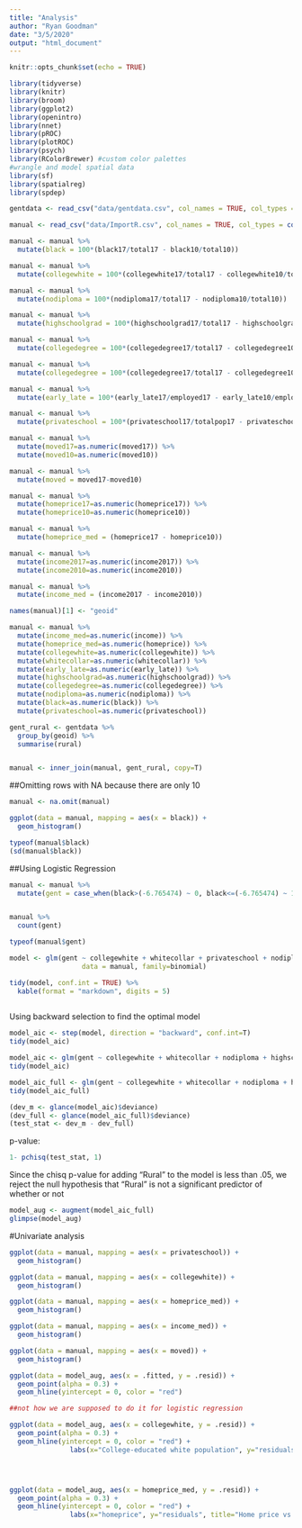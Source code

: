 ```yaml
---
title: "Analysis"
author: "Ryan Goodman"
date: "3/5/2020"
output: "html_document"
---
```


```r
knitr::opts_chunk$set(echo = TRUE)
```



```r
library(tidyverse)
library(knitr)
library(broom)
library(ggplot2)
library(openintro)
library(nnet)
library(pROC)
library(plotROC)
library(psych)
library(RColorBrewer) #custom color palettes
#wrangle and model spatial data
library(sf)
library(spatialreg)
library(spdep)
```


```r
gentdata <- read_csv("data/gentdata.csv", col_names = TRUE, col_types = cols())
```


```r
manual <- read_csv("data/ImportR.csv", col_names = TRUE, col_types = cols())
```

```r
manual <- manual %>% 
  mutate(black = 100*(black17/total17 - black10/total10))

manual <- manual %>% 
  mutate(collegewhite = 100*(collegewhite17/total17 - collegewhite10/total10))

manual <- manual %>% 
  mutate(nodiploma = 100*(nodiploma17/total17 - nodiploma10/total10))

manual <- manual %>% 
  mutate(highschoolgrad = 100*(highschoolgrad17/total17 - highschoolgrad10/total10))

manual <- manual %>% 
  mutate(collegedegree = 100*(collegedegree17/total17 - collegedegree10/total10))

manual <- manual %>% 
  mutate(collegedegree = 100*(collegedegree17/total17 - collegedegree10/total10))

manual <- manual %>% 
  mutate(early_late = 100*(early_late17/employed17 - early_late10/employed10))

manual <- manual %>% 
  mutate(privateschool = 100*(privateschool17/totalpop17 - privateschool10/totalpop10))
```

```r
manual <- manual %>% 
  mutate(moved17=as.numeric(moved17)) %>% 
  mutate(moved10=as.numeric(moved10))

manual <- manual %>% 
  mutate(moved = moved17-moved10)

manual <- manual %>% 
  mutate(homeprice17=as.numeric(homeprice17)) %>% 
  mutate(homeprice10=as.numeric(homeprice10))

manual <- manual %>% 
  mutate(homeprice_med = (homeprice17 - homeprice10))

manual <- manual %>% 
  mutate(income2017=as.numeric(income2017)) %>% 
  mutate(income2010=as.numeric(income2010))

manual <- manual %>% 
  mutate(income_med = (income2017 - income2010))

names(manual)[1] <- "geoid"

```

```r
manual <- manual %>% 
  mutate(income_med=as.numeric(income)) %>% 
  mutate(homeprice_med=as.numeric(homeprice)) %>% 
  mutate(collegewhite=as.numeric(collegewhite)) %>% 
  mutate(whitecollar=as.numeric(whitecollar)) %>% 
  mutate(early_late=as.numeric(early_late)) %>% 
  mutate(highschoolgrad=as.numeric(highschoolgrad)) %>% 
  mutate(collegedegree=as.numeric(collegedegree)) %>% 
  mutate(nodiploma=as.numeric(nodiploma)) %>% 
  mutate(black=as.numeric(black)) %>% 
  mutate(privateschool=as.numeric(privateschool))
```


```r
gent_rural <- gentdata %>% 
  group_by(geoid) %>% 
  summarise(rural)


manual <- inner_join(manual, gent_rural, copy=T)
```


##Omitting rows with NA because there are only 10

```r
manual <- na.omit(manual)
```

```r
ggplot(data = manual, mapping = aes(x = black)) + 
  geom_histogram()

typeof(manual$black)
(sd(manual$black))
```
##Using Logistic Regression

```r
manual <- manual %>% 
  mutate(gent = case_when(black>(-6.765474) ~ 0, black<=(-6.765474) ~ 1))


manual %>% 
  count(gent) 

typeof(manual$gent)
```



```r
model <- glm(gent ~ collegewhite + whitecollar + privateschool + nodiploma + highschoolgrad + collegedegree + income_med + homeprice_med + early_late + moved, 
                  data = manual, family=binomial)

tidy(model, conf.int = TRUE) %>%
  kable(format = "markdown", digits = 5)
  
```

Using backward selection to find the optimal model
```r
model_aic <- step(model, direction = "backward", conf.int=T)
tidy(model_aic)
```

```r
model_aic <- glm(gent ~ collegewhite + whitecollar + nodiploma + highschoolgrad + homeprice_med, data=manual, family= "binomial" )
tidy(model_aic)
```

```r
model_aic_full <- glm(gent ~ collegewhite + whitecollar + nodiploma + highschoolgrad + homeprice_med + rural, data=manual, family= "binomial" )
tidy(model_aic_full)
```

```r
(dev_m <- glance(model_aic)$deviance)
(dev_full <- glance(model_aic_full)$deviance)
(test_stat <- dev_m - dev_full)
```
p-value:
```r
1- pchisq(test_stat, 1)
```
Since the chisq p-value for adding "Rural" to the model is less than .05, we reject the null hypothesis that "Rural" is not a significant predictor of whether or not


```r
model_aug <- augment(model_aic_full)
glimpse(model_aug)
```


#Univariate analysis

```r
ggplot(data = manual, mapping = aes(x = privateschool)) + 
  geom_histogram()

ggplot(data = manual, mapping = aes(x = collegewhite)) + 
  geom_histogram()

ggplot(data = manual, mapping = aes(x = homeprice_med)) + 
  geom_histogram()

ggplot(data = manual, mapping = aes(x = income_med)) + 
  geom_histogram()

ggplot(data = manual, mapping = aes(x = moved)) + 
  geom_histogram()
```


```r
ggplot(data = model_aug, aes(x = .fitted, y = .resid)) +
  geom_point(alpha = 0.3) + 
  geom_hline(yintercept = 0, color = "red")

##not how we are supposed to do it for logistic regression
```

```r


ggplot(data = model_aug, aes(x = collegewhite, y = .resid)) +
  geom_point(alpha = 0.3) + 
  geom_hline(yintercept = 0, color = "red") + 
               labs(x="College-educated white population", y="residuals", title="College-educated whites vs Residuals")




ggplot(data = model_aug, aes(x = homeprice_med, y = .resid)) +
  geom_point(alpha = 0.3) + 
  geom_hline(yintercept = 0, color = "red") + 
               labs(x="homeprice", y="residuals", title="Home price vs Residuals")


```






